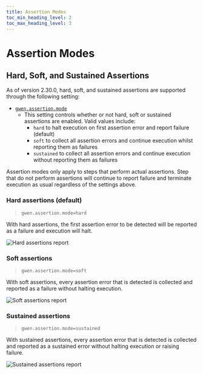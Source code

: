 ```yaml
--- 
title: Assertion Modes
toc_min_heading_level: 2
toc_max_heading_level: 3
---
```



# Assertion Modes

## Hard, Soft, and Sustained Assertions

As of version 2.30.0, hard, soft, and sustained assertions are supported through the following setting:

- [`gwen.assertion.mode`](/docs/settings/reference#gwen-assertion-mode)
  - This setting controls whether or not hard, soft or sustained assertions are enabled. Valid values include:
    - `hard` to halt execution on first assertion error and report failure (default)
    - `soft` to collect all assertion errors and continue execution whilst reporting them as failures
    - `sustained` to collect all assertion errors and continue execution without reporting them as failures

Assertion modes only apply to steps that perform actual assertions. Step that do not perform assertions will continue to report failure and terminate execution as usual regardless of the settings above.

### Hard assertions (default)

> `gwen.assertion.mode=hard`

With hard assertions, the first assertion error to be detected will be reported as a failure and execution will halt.

![Hard assertions report](/img/modes/assertion/hard-assertions.png)

### Soft assertions

> `gwen.assertion.mode=soft`

With soft assertions, every assertion error that is detected is collected and reported as a failure without halting execution.

![Soft assertions report](/img/modes/assertion/soft-assertions.png)

### Sustained assertions

> `gwen.assertion.mode=sustained`

With sustained assertions, every assertion error that is detected is collected and reported as a sustained error without halting execution or raising failure.

![Sustained assertions report](/img/modes/assertion/sustained-assertions.png)
